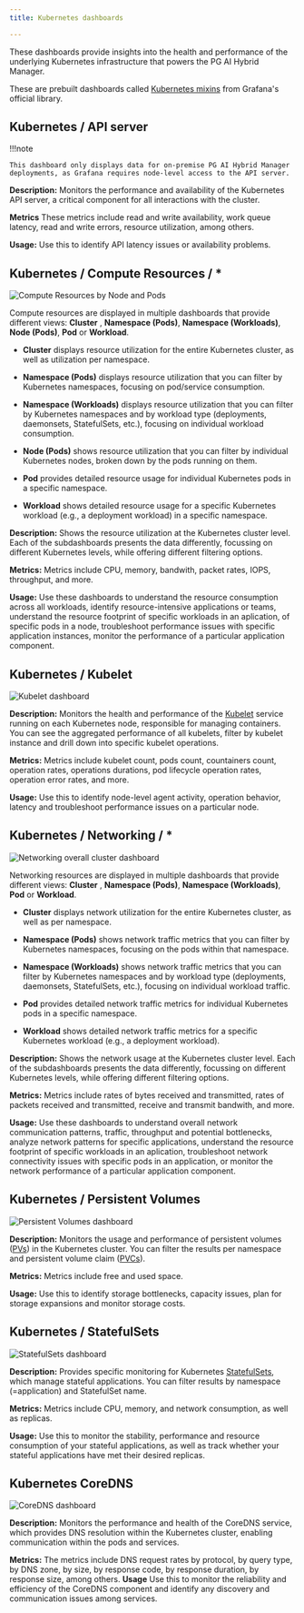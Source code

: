 ```yaml
---
title: Kubernetes dashboards

---
```


These dashboards provide insights into the health and performance of the underlying Kubernetes infrastructure that powers the PG AI Hybrid Manager. 

These are prebuilt dashboards called [Kubernetes mixins](https://github.com/kubernetes-monitoring/kubernetes-mixin) from Grafana's official library.

## Kubernetes / API server

!!!note

    This dashboard only displays data for on-premise PG AI Hybrid Manager deployments, as Grafana requires node-level access to the API server.

**Description:** Monitors the performance and availability of the Kubernetes API server, a critical component for all interactions with the cluster. 

**Metrics** These metrics include read and write availability, work queue latency, read and write errors, resource utilization, among others.

**Usage:** Use this to identify API latency issues or availability problems.

## Kubernetes / Compute Resources / \*

![Compute Resources by Node and Pods](images/k8s_compute_dashboard.png)

Compute resources are displayed in multiple dashboards that provide different views: **Cluster** , **Namespace (Pods)**, **Namespace (Workloads)**, **Node (Pods)**, **Pod** or **Workload**.

-   **Cluster** displays resource utilization for the entire Kubernetes cluster, as well as utilization per namespace. 

-   **Namespace (Pods)** displays resource utilization that you can filter by Kubernetes namespaces, focusing on pod/service consumption.

-   **Namespace (Workloads)** displays resource utilization that you can filter by Kubernetes namespaces and by workload type (deployments, daemonsets, StatefulSets, etc.), focusing on individual workload consumption.

-   **Node (Pods)** shows resource utilization that you can filter by individual Kubernetes nodes, broken down by the pods running on them. 

-   **Pod** provides detailed resource usage for individual Kubernetes pods in a specific namespace. 

-   **Workload** shows detailed resource usage for a specific Kubernetes workload (e.g., a deployment workload) in a specific namespace. 

**Description:** Shows the resource utilization at the Kubernetes cluster level. Each of the subdashboards presents the data differently, focussing on different Kubernetes levels, while offering different filtering options.

**Metrics:** Metrics include CPU, memory, bandwith, packet rates, IOPS, throughput, and more.

**Usage:** Use these dashboards to understand the resource consumption across all workloads, identify resource-intensive applications or teams, understand the resource footprint of specific workloads in an aplication, of specific pods in a node, troubleshoot performance issues with specific application instances, monitor the performance of a particular application component.

## Kubernetes / Kubelet

![Kubelet dashboard](images/k8s_kubelet_dashboard.png)

**Description:**  Monitors the health and performance of the [Kubelet](https://kubernetes.io/docs/reference/command-line-tools-reference/kubelet/) service running on each Kubernetes node, responsible for managing containers. You can see the aggregated performance of all kubelets, filter by kubelet instance and drill down into specific kubelet operations.

**Metrics:** Metrics include kubelet count, pods count, countainers count, operation rates, operations durations, pod lifecycle operation rates, operation error rates, and more.

**Usage:** Use this to identify node-level agent activity, operation behavior, latency and troubleshoot performance issues on a particular node.

## Kubernetes / Networking / \*

![Networking overall cluster dashboard](images/k8s_networking_cluster_dashboard.png)

Networking resources are displayed in multiple dashboards that provide different views: **Cluster** , **Namespace (Pods)**, **Namespace (Workloads)**, **Pod** or **Workload**.

-   **Cluster** displays network utilization for the entire Kubernetes cluster, as well as per namespace.

-   **Namespace (Pods)** shows network traffic metrics that you can filter by Kubernetes namespaces, focusing on the pods within that namespace. 

-   **Namespace (Workloads)** shows network traffic metrics that you can filter by Kubernetes namespaces and by workload type (deployments, daemonsets, StatefulSets, etc.), focusing on individual workload traffic.

-   **Pod** provides detailed network traffic metrics for individual Kubernetes pods in a specific namespace.

-   **Workload** shows detailed network traffic metrics for a specific Kubernetes workload (e.g., a deployment workload).

**Description:** Shows the network usage at the Kubernetes cluster level. Each of the subdashboards presents the data differently, focussing on different Kubernetes levels, while offering different filtering options.

**Metrics:** Metrics include rates of bytes received and transmitted, rates of packets received and transmitted, receive and transmit bandwith, and more.

**Usage:** Use these dashboards to understand overall network communication patterns, traffic, throughput and potential bottlenecks, analyze network patterns for specific applications, understand the resource footprint of specific workloads in an aplication, troubleshoot network connectivity issues with specific pods in an application, or monitor the network performance of a particular application component.

## Kubernetes / Persistent Volumes

![Persistent Volumes dashboard](images/k8s_persistentvolumes_dashboard.png)

**Description:** Monitors the usage and performance of persistent volumes ([PVs](https://kubernetes.io/docs/concepts/storage/persistent-volumes/)) in the Kubernetes cluster. You can filter the results per namespace and persistent volume claim ([PVCs](https://kubernetes.io/docs/concepts/storage/persistent-volumes/)).

**Metrics:** Metrics include free and used space.

**Usage:** Use this to identify storage bottlenecks, capacity issues, plan for storage expansions and monitor storage costs.

## Kubernetes / StatefulSets

![StatefulSets dashboard](images/k8s_stateful_dashboard.png)

**Description:** Provides specific monitoring for Kubernetes [StatefulSets](https://kubernetes.io/docs/concepts/workloads/controllers/statefulset/), which manage stateful applications. You can filter results by namespace (=application) and StatefulSet name.

**Metrics:** Metrics include CPU, memory, and network consumption, as well as replicas.

**Usage:** Use this to monitor the stability, performance and resource consumption of your stateful applications, as well as track whether your stateful applications have met their desired replicas.

## Kubernetes CoreDNS

![CoreDNS dashboard](images/k8s_coreDNS_dashboard.png)

**Description:** Monitors the performance and health of the CoreDNS service, which provides DNS resolution within the Kubernetes cluster, enabling communication within the pods and services.

**Metrics:** The metrics include DNS request rates by protocol, by query type, by DNS zone, by size, by response code, by response duration, by response size, among others.
**Usage** Use this to monitor the reliability and efficiency of the CoreDNS component and identify any discovery and communication issues among services.
